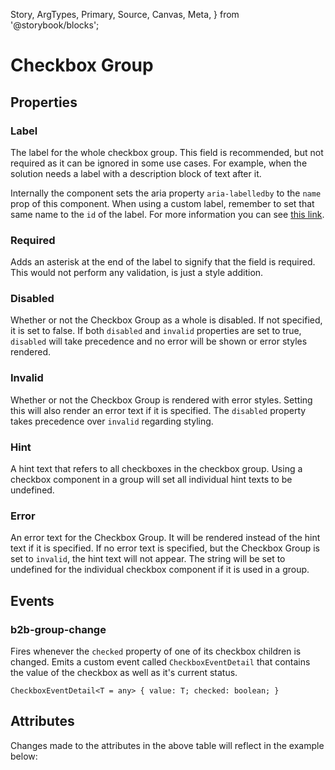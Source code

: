   Story,
  ArgTypes,
  Primary,
  Source,
  Canvas,
  Meta,
} from '@storybook/blocks';


<Meta of={CheckboxGroupStories} />

# Checkbox Group

<Canvas columns={3} withSource="open" withToolbar={false}>
  <Story id="components-form-checkbox-group--story-010-default" />
</Canvas>

## Properties

### Label

The label for the whole checkbox group. This field is recommended, but not required as it can
be ignored in some use cases. For example, when the solution needs a label with a description block of text after it.

Internally the component sets the aria property `aria-labelledby` to the `name` prop of this component. When using a
custom label, remember to set that same name to the `id` of the label. For more information you can see [this link](https://developer.mozilla.org/en-US/docs/Web/Accessibility/ARIA/Attributes/aria-labelledby).

### Required

Adds an asterisk at the end of the label to signify that the field is required. This would not perform any
validation, is just a style addition.

### Disabled

Whether or not the Checkbox Group as a whole is disabled. If not specified, it is set to false.
If both `disabled` and `invalid` properties are set to true, `disabled` will take precedence and no
error will be shown or error styles rendered.

### Invalid

Whether or not the Checkbox Group is rendered with error styles. Setting this will also render an
error text if it is specified. The `disabled` property takes precedence over `invalid` regarding styling.

### Hint

A hint text that refers to all checkboxes in the checkbox group.
Using a checkbox component in a group will set all individual hint texts to be undefined.

### Error

An error text for the Checkbox Group. It will be rendered instead of the hint text if it is specified.
If no error text is specified, but the Checkbox Group is set to `invalid`, the hint text will
not appear. The string will be set to undefined for the individual checkbox component if it is used in a group.

## Events

### b2b-group-change

Fires whenever the `checked` property of one of its checkbox children is changed.
Emits a custom event called `CheckboxEventDetail` that contains the value of the checkbox
as well as it's current status.

`CheckboxEventDetail<T = any> {
  value: T;
  checked: boolean;
}`

## Attributes

<ArgTypes of={CheckboxGroupStories} />
Changes made to the attributes in the above table will reflect in the example below:
<Primary />
